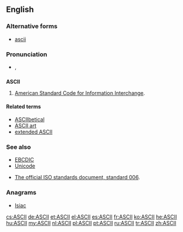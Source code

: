 {{also|ascii}}
==English==

===Alternative forms===
* [[ascii]]

===Pronunciation===
* {{IPA|[ˈæski]}}, {{X-SAMPA|/"{ski/}}

==={{acronym-old|en}}===
{{wikipedia}}
'''ASCII'''

# {{context|computing|lang=en}} [[American Standard Code for Information Interchange]].

====Related terms====
* [[ASCIIbetical]]
* [[ASCII art]]
* [[extended ASCII]]

===See also===
* [[EBCDIC]]
* [[Unicode]]

* [http://www.itscj.ipsj.or.jp/ISO-IR/006.pdf The official ISO standards document, standard 006].

===Anagrams===
* [[Isiac#English|Isiac]]

[[cs:ASCII]]
[[de:ASCII]]
[[et:ASCII]]
[[el:ASCII]]
[[es:ASCII]]
[[fr:ASCII]]
[[ko:ASCII]]
[[he:ASCII]]
[[hu:ASCII]]
[[my:ASCII]]
[[nl:ASCII]]
[[pl:ASCII]]
[[pt:ASCII]]
[[ru:ASCII]]
[[tr:ASCII]]
[[zh:ASCII]]